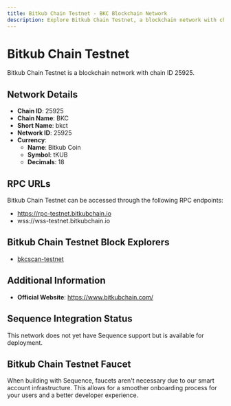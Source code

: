 ```yaml
--- 
title: Bitkub Chain Testnet - BKC Blockchain Network
description: Explore Bitkub Chain Testnet, a blockchain network with chain ID 25925. Learn about its native currency, Bitkub Coin, and how to interact with the network.
---
```


# Bitkub Chain Testnet

Bitkub Chain Testnet is a blockchain network with chain ID 25925.

## Network Details

- **Chain ID**: 25925
- **Chain Name**: BKC
- **Short Name**: bkct
- **Network ID**: 25925
- **Currency**: 
  - **Name**: Bitkub Coin
  - **Symbol**: tKUB
  - **Decimals**: 18

## RPC URLs

Bitkub Chain Testnet can be accessed through the following RPC endpoints:

- https://rpc-testnet.bitkubchain.io
- wss://wss-testnet.bitkubchain.io

## Bitkub Chain Testnet Block Explorers

- [bkcscan-testnet](https://testnet.bkcscan.com)

## Additional Information

- **Official Website**: https://www.bitkubchain.com/

## Sequence Integration Status

This network does not yet have Sequence support but is available for deployment.

## Bitkub Chain Testnet Faucet

When building with Sequence, faucets aren't necessary due to our smart account infrastructure. This allows for a smoother onboarding process for your users and a better developer experience.
